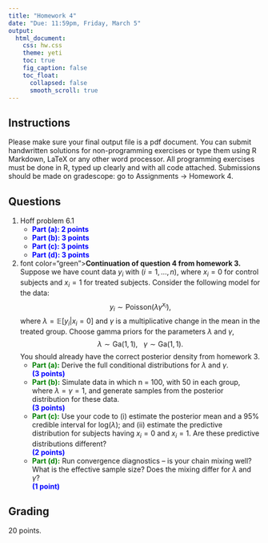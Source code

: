 ```yaml
---
title: "Homework 4"
date: "Due: 11:59pm, Friday, March 5"
output: 
  html_document: 
    css: hw.css
    theme: yeti
    toc: true
    fig_caption: false
    toc_float:
      collapsed: false
      smooth_scroll: true
---
```


## Instructions

Please make sure your final output file is a pdf document. You can submit handwritten solutions for non-programming exercises or type them using R Markdown, LaTeX or any other word processor. All programming exercises must be done in R, typed up clearly and with all code attached. Submissions should be made on gradescope: go to Assignments $\rightarrow$ Homework 4.

## Questions

1. Hoff problem 6.1
    + <font color="blue">**Part (a): 2 points**</font>
    + <font color="blue">**Part (b): 3 points**</font>
    + <font color="blue">**Part (c): 3 points**</font>
    + <font color="blue">**Part (d): 3 points**</font>

2. font color="green">**Continuation of question 4 from homework 3.**</font> Suppose we have count data $y_i$ with $(i = 1,\ldots, n)$, where $x_i = 0$ for control subjects and $x_i = 1$ for treated subjects. Consider the following model for the data: $$y_i \sim \textrm{Poisson}(\lambda \gamma^{x_i}),$$ where $\lambda = \mathbb{E}[y_i | x_i = 0]$ and $\gamma$ is a multiplicative change in the mean in the treated group. Choose gamma priors for the parameters $\lambda$ and $\gamma$, $$\lambda \sim \textrm{Ga}(1,1),\ \ \ \gamma \sim \textrm{Ga}(1,1).$$
You should already have the correct posterior density from homework 3.
    + <font color="green">**Part (a):**</font>  Derive the full conditional distributions for $\lambda$ and $\gamma$.  
    <font color="blue">**(3 points)**</font>
    + <font color="green">**Part (b):**</font>  Simulate data in which n = 100, with 50 in each group, where $\lambda = \gamma = 1$, and generate samples from the posterior distribution for these data.  
    <font color="blue">**(3 points)**</font>
    + <font color="green">**Part (c):**</font>  Use your code to (i) estimate the posterior mean and a 95% credible interval for $\textrm{log}(\lambda)$; and (ii) estimate the predictive distribution for subjects having $x_i = 0$ and $x_i = 1$. Are these predictive distributions different?  
    <font color="blue">**(2 points)**</font>
    + <font color="green">**Part (d):**</font>  Run convergence diagnostics -- is your chain mixing well? What is the effective sample size? Does the mixing differ for $\lambda$ and $\gamma$?  
    <font color="blue">**(1 point)**</font>
    

  
  
## Grading

20 points.
  